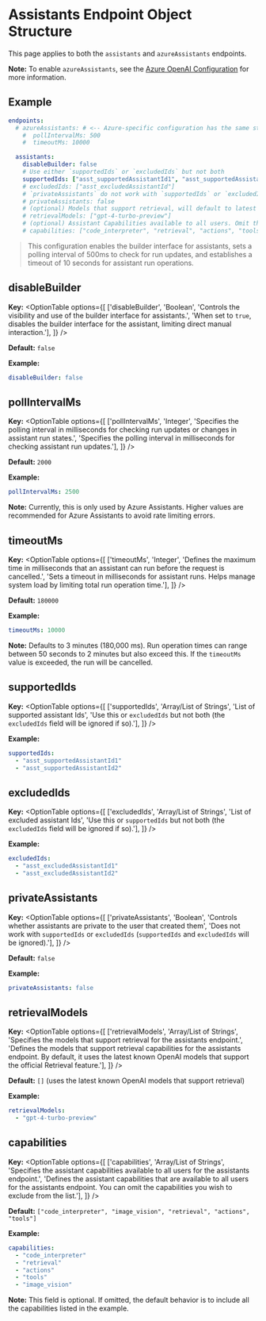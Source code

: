 # Assistants Endpoint Object Structure

This page applies to both the `assistants` and `azureAssistants` endpoints.

**Note:** To enable `azureAssistants`, see the [Azure OpenAI Configuration](/docs/configuration/librechat_yaml/ai_endpoints/azure#using-assistants-with-azure) for more information.

## Example

```yaml filename="Assistants Endpoint"
endpoints:
  # azureAssistants: # <-- Azure-specific configuration has the same structure as `assistants`
    #  pollIntervalMs: 500
    #  timeoutMs: 10000

  assistants:
    disableBuilder: false
    # Use either `supportedIds` or `excludedIds` but not both
    supportedIds: ["asst_supportedAssistantId1", "asst_supportedAssistantId2"]
    # excludedIds: ["asst_excludedAssistantId"]
    # `privateAssistants` do not work with `supportedIds` or `excludedIds`
    # privateAssistants: false
    # (optional) Models that support retrieval, will default to latest known OpenAI models that support the feature
    # retrievalModels: ["gpt-4-turbo-preview"]
    # (optional) Assistant Capabilities available to all users. Omit the ones you wish to exclude. Defaults to list below.
    # capabilities: ["code_interpreter", "retrieval", "actions", "tools", "image_vision"]
```
> This configuration enables the builder interface for assistants, sets a polling interval of 500ms to check for run updates, and establishes a timeout of 10 seconds for assistant run operations.

## disableBuilder

**Key:**
<OptionTable
  options={[
    ['disableBuilder', 'Boolean', 'Controls the visibility and use of the builder interface for assistants.', 'When set to `true`, disables the builder interface for the assistant, limiting direct manual interaction.'],
  ]}
/>

**Default:** `false`

**Example:**
```yaml filename="endpoints / assistants / disableBuilder"
disableBuilder: false
```

## pollIntervalMs

**Key:**
<OptionTable
  options={[
    ['pollIntervalMs', 'Integer', 'Specifies the polling interval in milliseconds for checking run updates or changes in assistant run states.', 'Specifies the polling interval in milliseconds for checking assistant run updates.'],
  ]}
/>

**Default:** `2000`

**Example:**
```yaml filename="endpoints / assistants / pollIntervalMs"
pollIntervalMs: 2500
```
**Note:** Currently, this is only used by Azure Assistants. Higher values are recommended for Azure Assistants to avoid rate limiting errors.

## timeoutMs

**Key:**
<OptionTable
  options={[
    ['timeoutMs', 'Integer', 'Defines the maximum time in milliseconds that an assistant can run before the request is cancelled.', 'Sets a timeout in milliseconds for assistant runs. Helps manage system load by limiting total run operation time.'],
  ]}
/>

**Default:** `180000`

**Example:**
```yaml filename="endpoints / assistants / timeoutMs"
timeoutMs: 10000
```
**Note:** Defaults to 3 minutes (180,000 ms). Run operation times can range between 50 seconds to 2 minutes but also exceed this. If the `timeoutMs` value is exceeded, the run will be cancelled.

## supportedIds

**Key:**
<OptionTable
  options={[
    ['supportedIds', 'Array/List of Strings', 'List of supported assistant Ids', 'Use this or `excludedIds` but not both (the `excludedIds` field will be ignored if so).'],
  ]}
/>

**Example:**
```yaml filename="endpoints / assistants / supportedIds"
supportedIds:
  - "asst_supportedAssistantId1"
  - "asst_supportedAssistantId2"
```

## excludedIds

**Key:**
<OptionTable
  options={[
    ['excludedIds', 'Array/List of Strings', 'List of excluded assistant Ids', 'Use this or `supportedIds` but not both (the `excludedIds` field will be ignored if so).'],
  ]}
/>

**Example:**
```yaml filename="endpoints / assistants / excludedIds"
excludedIds:
  - "asst_excludedAssistantId1"
  - "asst_excludedAssistantId2"
```

## privateAssistants

**Key:**
<OptionTable
  options={[
    ['privateAssistants', 'Boolean', 'Controls whether assistants are private to the user that created them', 'Does not work with `supportedIds` or `excludedIds` (`supportedIds` and `excludedIds` will be ignored).'],
  ]}
/>

**Default:** `false`

**Example:**
```yaml filename="endpoints / assistants / privateAssistants"
privateAssistants: false
```

## retrievalModels

**Key:**
<OptionTable
  options={[
    ['retrievalModels', 'Array/List of Strings', 'Specifies the models that support retrieval for the assistants endpoint.', 'Defines the models that support retrieval capabilities for the assistants endpoint. By default, it uses the latest known OpenAI models that support the official Retrieval feature.'],
  ]}
/>

**Default:** `[]` (uses the latest known OpenAI models that support retrieval)

**Example:**
```yaml filename="endpoints / assistants / retrievalModels"
retrievalModels:
  - "gpt-4-turbo-preview"
```

## capabilities

**Key:**
<OptionTable
  options={[
    ['capabilities', 'Array/List of Strings', 'Specifies the assistant capabilities available to all users for the assistants endpoint.', 'Defines the assistant capabilities that are available to all users for the assistants endpoint. You can omit the capabilities you wish to exclude from the list.'],
  ]}
/>

**Default:** `["code_interpreter", "image_vision", "retrieval", "actions", "tools"]`

**Example:**
```yaml filename="endpoints / assistants / capabilities"
capabilities:
  - "code_interpreter"
  - "retrieval"
  - "actions"
  - "tools"
  - "image_vision"
```
**Note:** This field is optional. If omitted, the default behavior is to include all the capabilities listed in the example.